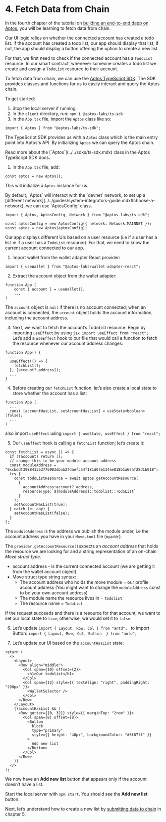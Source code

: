 
# 4. Fetch Data from Chain

In the fourth chapter of the tutorial on [building an end-to-end dapp on Aptos](../build-e2e-dapp.mdx), you will be learning to fetch data from chain.

Our UI logic relies on whether the connected account has created a todo list. If the account has created a todo list, our app should display that list; if not, the app should display a button offering the option to create a new list.

For that, we first need to check if the connected account has a `TodoList` resource. In our smart contract, whenever someone creates a todo list we create and assign a `TodoList` resource to their account.

To fetch data from chain, we can use the [Aptos TypeScript SDK](../../sdks/ts-sdk.mdx). The SDK provides classes and functions for us to easily interact and query the Aptos chain.

To get started:

1. Stop the local server if running.
2. In the `client` directory, run: `npm i @aptos-labs/ts-sdk`
3. In the `App.tsx` file, import the `Aptos` class like so:

```tsx filename="App.tsx"
import { Aptos } from "@aptos-labs/ts-sdk";
```

The TypeScript SDK provides us with a `Aptos` class which is the main entry point into Aptos's API. By initializing `Aptos` we can query the Aptos chain.

<Callout type="info">
Read more about the [`Aptos`](../../sdks/ts-sdk.mdx) class in the Aptos TypeScript SDK docs.
</Callout>

1. In the `App.tsx` file, add:

```tsx filename="App.tsx"
const aptos = new Aptos();
```

This will initialize a `Aptos` instance for us.

<Callout type="info">
By default, `Aptos` will interact with the `devnet` network, to set up a [different network](../../guides/system-integrators-guide.mdx#choose-a-network), we can use `AptosConfig` class.

```tsx filename="App.tsx"
import { Aptos, AptosConfig, Network } from "@aptos-labs/ts-sdk";

const aptosConfig = new AptosConfig({ network: Network.MAINNET });
const aptos = new Aptos(aptosConfig);
```

</Callout>

Our app displays different UIs based on a user resource (i.e if a user has a list ⇒ if a user has a `TodoList` resource). For that, we need to know the current account connected to our app.

1. Import wallet from the wallet adapter React provider:

```tsx filename="App.tsx"
import { useWallet } from "@aptos-labs/wallet-adapter-react";
```

2. Extract the account object from the wallet adapter:

```tsx filename="App.tsx"
function App (
	const { account } = useWallet();
	...
)
```

The `account` object is `null` if there is no account connected; when an account is connected, the `account` object holds the account information, including the account address.

3. Next, we want to fetch the account’s TodoList resource.
   Begin by importing `useEffect` by using `jsx import useEffect from "react"; `
   Let’s add a `useEffect` hook to our file that would call a function to fetch the resource whenever our account address changes:

```tsx filename="App.tsx"
function App() {
  ...
  useEffect(() => {
    fetchList();
  }, [account?.address]);
  ...
}
```

4. Before creating our `fetchList` function, let’s also create a local state to store whether the account has a list:

```tsx filename="App.tsx"
function App (
  ...
  const [accountHasList, setAccountHasList] = useState<boolean>(false);
  ...
)
```

also import `useEffect` using
`import { useState, useEffect } from "react"; `

5. Our `useEffect` hook is calling a `fetchList` function; let’s create it:

```tsx filename="App.tsx"
const fetchList = async () => {
  if (!account) return [];
  // change this to be your module account address
  const moduleAddress = "0xcbddf398841353776903dbab2fdaefc54f181d07e114ae818b1a67af28d1b018";
  try {
    const todoListResource = await aptos.getAccountResource(
      {
        accountAddress:account?.address,
        resourceType:`${moduleAddress}::todolist::TodoList`
      }
    );
    setAccountHasList(true);
  } catch (e: any) {
    setAccountHasList(false);
  }
};
```

The `moduleAddress` is the address we publish the module under, i.e the account address you have in your `Move.toml` file (`myaddr`).

The `provider.getAccountResource()`expects an _account address_ that holds the resource we are looking for and a string representation of an on-chain _Move struct type_.

- account address - is the current connected account (we are getting it from the wallet account object)
- Move struct type string syntax:
  - The account address who holds the move module = our profile account address (You might want to change the `moduleAddress` const to be your own account address)
  - The module name the resource lives in = `todolist`
  - The resource name = `TodoList`

If the request succeeds and there is a resource for that account, we want to set our local state to `true`; otherwise, we would set it to `false`.

6. Let’s update `import { Layout, Row, Col } from "antd"; ` to import Button:
   `import { Layout, Row, Col, Button  } from "antd"; `

7. Let’s update our UI based on the `accountHasList` state:

```tsx filename="App.tsx"
return (
  <>
    <Layout>
      <Row align="middle">
        <Col span={10} offset={2}>
          <h1>Our todolist</h1>
        </Col>
        <Col span={12} style={{ textAlign: "right", paddingRight: "200px" }}>
          <WalletSelector />
        </Col>
      </Row>
    </Layout>
    {!accountHasList && (
      <Row gutter={[0, 32]} style={{ marginTop: "2rem" }}>
        <Col span={8} offset={8}>
          <Button
            block
            type="primary"
            style={{ height: "40px", backgroundColor: "#3f67ff" }}
          >
            Add new list
          </Button>
        </Col>
      </Row>
    )}
  </>
);
```

We now have an **Add new list** button that appears only if the account doesn’t have a list.

Start the local server with `npm start`. You should see the **Add new list** button.

Next, let’s understand how to create a new list by [submitting data to chain](5-submit-data-to-chain.mdx) in chapter 5.
